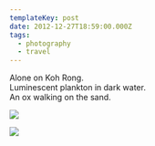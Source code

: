 ```yaml
---
templateKey: post
date: 2012-12-27T18:59:00.000Z
tags:
  - photography
  - travel
---
```

Alone on Koh Rong.<br/>
Luminescent plankton in dark water.<br/>
An ox walking on the sand.

![](../../static/assets/20121227-IMG_5597.jpg)

![](../../static/assets/20121227-IMG_5604.jpg)